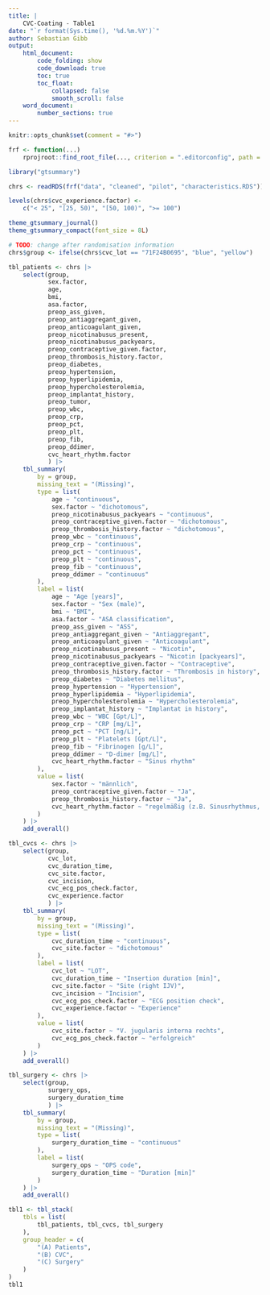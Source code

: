 ```yaml
---
title: |
    CVC-Coating - Table1
date: "`r format(Sys.time(), '%d.%m.%Y')`"
author: Sebastian Gibb
output:
    html_document:
        code_folding: show
        code_download: true
        toc: true
        toc_float:
            collapsed: false
            smooth_scroll: false
    word_document:
        number_sections: true
---
```


```r
knitr::opts_chunk$set(comment = "#>")

frf <- function(...)
    rprojroot::find_root_file(..., criterion = ".editorconfig", path = ".")
```

```r
library("gtsummary")
```

```r
chrs <- readRDS(frf("data", "cleaned", "pilot", "characteristics.RDS"))

levels(chrs$cvc_experience.factor) <- 
    c("< 25", "[25, 50)", "[50, 100)", ">= 100")
```

```r
theme_gtsummary_journal()
theme_gtsummary_compact(font_size = 8L)

# TODO: change after randomisation information
chrs$group <- ifelse(chrs$cvc_lot == "71F24B0695", "blue", "yellow") 

tbl_patients <- chrs |>
    select(group,
           sex.factor,
           age,
           bmi,
           asa.factor,
           preop_ass_given,
           preop_antiaggregant_given,
           preop_anticoagulant_given,
           preop_nicotinabusus_present,
           preop_nicotinabusus_packyears,
           preop_contraceptive_given.factor,
           preop_thrombosis_history.factor,
           preop_diabetes,
           preop_hypertension,
           preop_hyperlipidemia,
           preop_hypercholesterolemia,
           preop_implantat_history,
           preop_tumor,
           preop_wbc,
           preop_crp,
           preop_pct,
           preop_plt,
           preop_fib,
           preop_ddimer,
           cvc_heart_rhythm.factor
           ) |>
    tbl_summary(
        by = group,
        missing_text = "(Missing)",
        type = list(
            age ~ "continuous", 
            sex.factor ~ "dichotomous",
            preop_nicotinabusus_packyears ~ "continuous",
            preop_contraceptive_given.factor ~ "dichotomous",
            preop_thrombosis_history.factor ~ "dichotomous",
            preop_wbc ~ "continuous",
            preop_crp ~ "continuous",
            preop_pct ~ "continuous",
            preop_plt ~ "continuous",
            preop_fib ~ "continuous",
            preop_ddimer ~ "continuous"
        ),
        label = list(
            age ~ "Age [years]",
            sex.factor ~ "Sex (male)",
            bmi ~ "BMI",
            asa.factor ~ "ASA classification",
            preop_ass_given ~ "ASS",
            preop_antiaggregant_given ~ "Antiaggregant",
            preop_anticoagulant_given ~ "Anticoagulant",
            preop_nicotinabusus_present ~ "Nicotin",
            preop_nicotinabusus_packyears ~ "Nicotin [packyears]",
            preop_contraceptive_given.factor ~ "Contraceptive",
            preop_thrombosis_history.factor ~ "Thrombosis in history",
            preop_diabetes ~ "Diabetes mellitus",
            preop_hypertension ~ "Hypertension",
            preop_hyperlipidemia ~ "Hyperlipidemia",
            preop_hypercholesterolemia ~ "Hypercholesterolemia",
            preop_implantat_history ~ "Implantat in history",
            preop_wbc ~ "WBC [Gpt/L]",
            preop_crp ~ "CRP [mg/L]",
            preop_pct ~ "PCT [ng/L]",
            preop_plt ~ "Platelets [Gpt/L]",
            preop_fib ~ "Fibrinogen [g/L]",
            preop_ddimer ~ "D-dimer [mg/L]",
            cvc_heart_rhythm.factor ~ "Sinus rhythm"
        ),
        value = list(
            sex.factor ~ "männlich",
            preop_contraceptive_given.factor ~ "Ja",
            preop_thrombosis_history.factor ~ "Ja",
            cvc_heart_rhythm.factor ~ "regelmäßig (z.B. Sinusrhythmus, Herzschrittmacher)"
        )
    ) |>
    add_overall()

tbl_cvcs <- chrs |>
    select(group,
           cvc_lot,
           cvc_duration_time,
           cvc_site.factor,
           cvc_incision,
           cvc_ecg_pos_check.factor,
           cvc_experience.factor
           ) |>
    tbl_summary(
        by = group,
        missing_text = "(Missing)",
        type = list(
            cvc_duration_time ~ "continuous",
            cvc_site.factor ~ "dichotomous"
        ),
        label = list(
            cvc_lot ~ "LOT",
            cvc_duration_time ~ "Insertion duration [min]",
            cvc_site.factor ~ "Site (right IJV)",
            cvc_incision ~ "Incision",
            cvc_ecg_pos_check.factor ~ "ECG position check",
            cvc_experience.factor ~ "Experience"
        ),
        value = list(
            cvc_site.factor ~ "V. jugularis interna rechts",
            cvc_ecg_pos_check.factor ~ "erfolgreich"
        )
    ) |>
    add_overall()

tbl_surgery <- chrs |>
    select(group,
           surgery_ops,
           surgery_duration_time
           ) |>
    tbl_summary(
        by = group,
        missing_text = "(Missing)",
        type = list(
            surgery_duration_time ~ "continuous"
        ),
        label = list(
            surgery_ops ~ "OPS code",
            surgery_duration_time ~ "Duration [min]"
        )
    ) |>
    add_overall()

tbl1 <- tbl_stack(
    tbls = list(
        tbl_patients, tbl_cvcs, tbl_surgery
    ),
    group_header = c(
        "(A) Patients",
        "(B) CVC",
        "(C) Surgery"
    )
) 
tbl1
```
